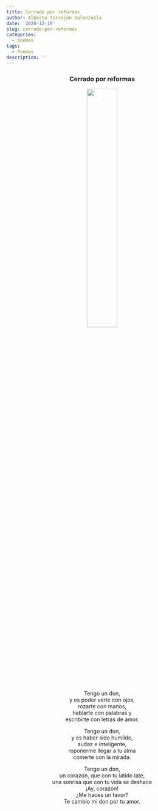 ```yaml
---
title: Cerrado por reformas
author: Alberto Torrejón Valenzuela
date: '2020-12-19'
slug: cerrado-por-reformas
categories:
  - poemas
tags:
  - Poemas
description: ''
---
```


<center>
<h3>**Cerrado por reformas**</h3>

![](/text/2020-12-19-cerrado-por-reformas_files/miniyo.jpg){width=40% height=40%}

Tengo un don, <br>
y es poder verte con ojos, <br>
rozarte con manos, <br>
hablarte con palabras y <br> 
escribirte con letras de amor. <br>

Tengo un don, <br>
y es haber sido humilde, <br>
audaz e inteligente, <br>
roponerme llegar a tu alma <br>
comerte con la mirada. <br>

Tengo un don, <br>
un corazón, que con tu latido late, <br>
una sonrisa que con tu vida se deshace <br>
¡Ay, corazón! <br>
¿Me haces un favor? <br>
Te cambio mi don por tu amor.
</center>

